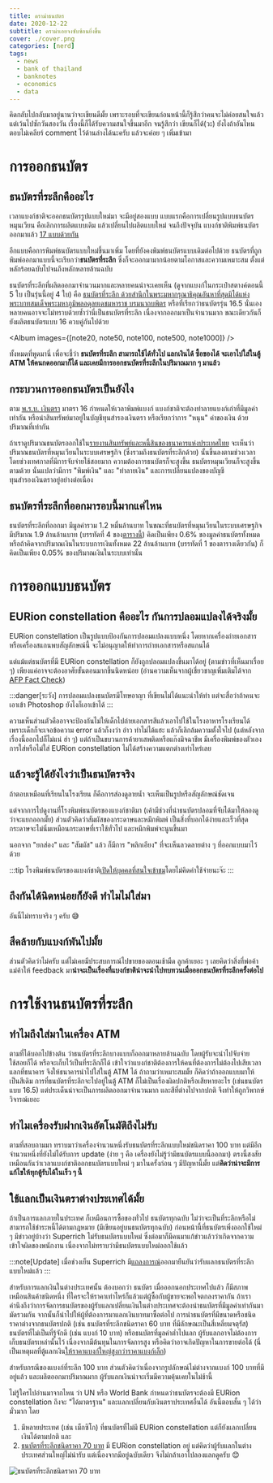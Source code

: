 ```yaml
---
title: ดราม่าธนบัตร
date: 2020-12-22
subtitle: ดราม่าเอยจงซับซ้อนยิ่งขึ้น
cover: ./cover.png
categories: [nerd]
tags:
  - news
  - bank of thailand
  - banknotes
  - economics
  - data
---
```




คิดกลับไปกลับมาอยู่นานว่าจะเขียนดีมั้ย เพราะรอบที่จะเขียนก่อนหน้านี้ก็รู้สึกว่าคนจะไม่ค่อยสนใจแล้ว
แต่เว้นไปซักวันสองวัน เรื่องนี้ก็ได้รับความสนใจขึ้นมาอีก จนรู้สึกว่า เขียนก็ได้(วะ)
ยังไงถ้าอันไหนตอบไม่เคลียร์ comment ไว้ด้านล่างได้นะครับ แล้วจะค่อย ๆ เพิ่มเข้ามา

# การออกธนบัตร

## ธนบัตรที่ระลึกคืออะไร

เวลาแบงก์ชาติจะออกธนบัตรรูปแบบใหม่มา จะมีอยู่สองแบบ
แบบแรกคือการเปลี่ยนรูปแบบธนบัตรหมุนเวียน คือเลิกการผลิตแบบเดิม แล้วเปลี่ยนไปผลิตแบบใหม่
จนถึงปัจจุบัน แบงก์ชาติพิมพ์ธนบัตรออกมาแล้ว [17 แบบด้วยกัน](https://www.bot.or.th/th/our-roles/banknotes/History-and-Series-of-Banknote-And-Commemorative/banknotes-series.html)

อีกแบบคือการพิมพ์ธนบัตรแบบใหม่ขึ้นมาเพิ่ม โดยที่ยังคงพิมพ์ธนบัตรแบบเดิมต่อไปด้วย
ธนบัตรที่ถูกพิมพ์ออกมาแบบนี้จะเรียกว่า**ธนบัตรที่ระลึก** ซึ่งก็จะออกมามากน้อยตามโอกาสและความเหมาะสม
ตั้งแต่หลักร้อยฉบับไปจนถึงหลักหลายล้านฉบับ

ธนบัตรที่ระลึกที่ผลิตออกมาจำนวนมากและหลายคนน่าจะเคยเห็น (ดูจากแบงก์ในกระเป๋าสตางค์ตอนนี้ 5 ใบ เป็นรุ่นนี้อยู่ 4 ใบ)
คือ [ธนบัตรที่ระลึก ด้วยสำนึกในพระมหากรุณาธิคุณอันหาที่สุดมิได้แห่ง พระบาทสมเด็จพระมหาภูมิพลอดุลยเดชมหาราช บรมนาถบพิตร](https://www.bot.or.th/th/our-roles/banknotes/History-and-Series-of-Banknote-And-Commemorative/banknotes-commerorative/comm_KingRama9.html) หรือที่เรียกว่าธนบัตรรุ่น 16.5 นั่นเอง
หลายคนอาจจะไม่ทราบด้วยซ้ำว่านี่เป็นธนบัตรที่ระลึก เนื่องจากออกมาเป็นจำนวนมาก
ขณะเดียวกันก็ยังผลิตธนบัตรแบบ 16 ควบคู่กันไปด้วย

<Album images={[note20, note50, note100, note500, note1000]} />

ทั้งหมดที่พูดมานี่ เพื่อจะชี้ว่า **ธนบัตรที่ระลึก สามารถใช้ได้ทั่วไป แลกเงินได้ ซื้อของได้ จะเอาไปใส่ในตู้ ATM ให้คนกดออกมาก็ได้ และเคยมีการออกธนบัตรที่ระลึกในปริมาณมาก ๆ มาแล้ว**

## กระบวนการออกธนบัตรเป็นยังไง

ตาม [พ.ร.บ. เงินตรา](https://www.bot.or.th/content/dam/bot/documents/th/laws-and-rules/laws-and-regulations/legal-department/2-currency-act/2-1-currency-act/2-1-1-Law-TH-CurrencyUpdated-2545.pdf) มาตรา 16 กำหนดให้เวลาพิมพ์แบงก์ แบงก์ชาติจะต้องทำลายแบงก์เก่าที่มีมูลค่าเท่ากัน หรือนำสินทรัพย์มาอยู่ในบัญชีทุนสำรองเงินตรา หรือเรียกว่าการ "หนุน" ค่าของเงิน ด้วยปริมาณที่เท่ากัน

ถ้าเราดูปริมาณธนบัตรออกใช้ใน[รายงานสินทรัพย์และหนี้สินของธนาคารแห่งประเทศไทย](https://app.bot.or.th/BTWS_STAT/statistics/BOTWEBSTAT.aspx?reportID=11&language=TH)
จะเห็นว่าปริมาณธนบัตรที่หมุนเวียนในระบบเศรษฐกิจ (ซึ่งรวมถึงธนบัตรที่ระลึกด้วย) นั้นขึ้นลงตามช่วงเวลา
โดยช่วงเทศกาลที่มีการจับจ่ายใช้สอยมาก ความต้องการธนบัตรก็จะสูงขึ้น ธนบัตรหมุนเวียนก็จะสูงขึ้นตามด้วย
นั่นแปลว่ามีการ "พิมพ์เงิน" และ "ทำลายเงิน" และการเปลี่ยนแปลงของบัญชีทุนสำรองเงินตราอยู่อย่างต่อเนื่อง

<Plotter options={circulation} />

## ธนบัตรที่ระลึกที่ออกมารอบนี้มากแค่ไหน

ธนบัตรที่ระลึกที่ออกมา มีมูลค่ารวม 1.2 หมื่นล้านบาท
ในขณะที่ธนบัตรที่หมุนเวียนในระบบเศรษฐกิจมีปริมาณ 1.9 ล้านล้านบาท
(บรรทัดที่ 4 ของ[ตารางนี้](https://app.bot.or.th/BTWS_STAT/statistics/BOTWEBSTAT.aspx?reportID=7&language=TH))
คิดเป็นเพียง 0.6% ของมูลค่าธนบัตรทั้งหมด
หรือถ้าคิดจากปริมาณเงินในระบบการเงินทั้งหมด 22 ล้านล้านบาท
(บรรทัดที่ 1 ของตารางเดียวกัน)
ก็คิดเป็นเพียง 0.05% ของปริมาณเงินในระบบเท่านั้น

# การออกแบบธนบัตร

## EURion constellation คืออะไร กันการปลอมแปลงได้จริงมั้ย

EURion constellation เป็นรูปแบบป้องกันการปลอมแปลงแบบหนึ่ง
โดยหากเครื่องถ่ายเอกสารหรือเครื่องสแกนพบสัญลักษณ์นี้ จะไม่อนุญาตให้ทำการถ่ายเอกสารหรือสแกนได้

แต่แม้แต่ธนบัตรที่มี EURion constellation ก็ยังถูกปลอมแปลงขึ้นมาได้อยู่ (ตามข่าวที่เห็นมาเรื่อย ๆ)
เพียงแค่อาจจะต้องอาศัยขั้นตอนมากขึ้นนิดหน่อย
(อ่านความเห็นจากผู้เชี่ยวชาญเพิ่มเติมได้จาก [AFP Fact Check](https://factcheck.afp.com/misleading-claim-circulates-online-about-security-concerns-new-thai-banknotes))

:::danger[ระวัง]
การปลอมแปลงธนบัตรมีโทษอาญา ที่เขียนไม่ได้แนะนำให้ทำ แต่จะสื่อว่าถ้าคนจะเอาเข้า Photoshop ยังไงก็เอาเข้าได้
:::

ความเห็นส่วนตัวคืออาจจะป้องกันไม่ให้เด็กไปถ่ายเอกสารสีแล้วเอาไปใช้ในโรงอาหารโรงเรียนได้
เพราะเด็กก็จะเจอข้อความ error แล้วก็งงว่า อ่าว ทำไม่ได้แฮะ แล้วก็เลิกล้มความตั้งใจไป (แต่หลังจากเรื่องนี้ออกไปก็ไม่แน่ ฮ่า ๆ)
แต่ถ้าเป็นขบวนการค้ายาเสพติดหรือแก๊งมิจฉาชีพ มีเครื่องพิมพ์ของตัวเอง การใส่หรือไม่ใส่ EURion constellation
ไม่ได้สร้างความแตกต่างเท่าไหร่เลย

## แล้วจะรู้ได้ยังไงว่าเป็นธนบัตรจริง

ถ้าตอบเหมือนที่เรียนในโรงเรียน ก็คือการส่องดูลายน้ำ จะเห็นเป็นรูปหรือสัญลักษณ์ชัดเจน

แต่จากการไปดูงานที่โรงพิมพ์ธนบัตรของแบงก์ชาติมา (เค้ามีช่วงที่นำธนบัตรปลอมที่จับได้มาให้ลองดูว่าจะแยกออกมั้ย)
ส่วนตัวคิดว่าสัมผัสของกระดาษและหมึกพิมพ์ เป็นสิ่งที่บอกได้ง่ายและเร็วที่สุด
กระดาษจะไม่นิ่มเหมือนกระดาษที่เราใช้ทั่วไป และหมึกพิมพ์จะนูนขึ้นมา

นอกจาก "ยกส่อง" และ "สัมผัส" แล้ว ก็มีการ "พลิกเอียง" ที่จะเห็นลวดลายต่าง ๆ ที่ออกแบบมาไว้ด้วย

:::tip
โรงพิมพ์ธนบัตรของแบงก์ชาติ[เปิดให้บุคคลที่สนใจเข้าชม](https://www.bot.or.th/th/our-roles/banknotes/bmg-knowledge-service/banknote-exhibition-service.html)โดยไม่คิดค่าใช้จ่ายนะจ๊ะ
:::

## ถึงกันได้นิดหน่อยก็ยังดี ทำไมไม่ใส่มา

อันนี้ไม่ทราบจริง ๆ ครับ 😅

## สีคล้ายกับแบงก์พันไปมั้ย

ส่วนตัวคิดว่าไม่ครับ แต่ไม่เคยมีประสบการณ์ไปขายของตอนเช้ามืด ลูกค้าเยอะ ๆ
เลยคิดว่าสิ่งที่พ่อค้าแม่ค้าให้ feedback มา**น่าจะเป็นเรื่องที่แบงก์ชาติน่าจะนำไปทบทวนเมื่อออกธนบัตรที่ระลึกครั้งต่อไป**


# การใช้งานธนบัตรที่ระลึก

## ทำไมถึงใส่มาในเครื่อง ATM

ตามที่ได้บอกไปข้างต้น ว่าธนบัตรที่ระลึกบางแบบก็ออกมาหลายล้านฉบับ โดยผู้รับจะนำไปจับจ่ายใช้สอยก็ได้ หรือจะเก็บไว้เป็นที่ระลึกก็ได้
เข้าใจว่าแบงก์ชาติต้องการให้คนที่ต้องการไม่ต้องไปเสียเวลาแลกที่ธนาคาร จึงให้ธนาคารนำไปใส่ในตู้ ATM ได้
ถ้าถามว่าเหมาะสมมั้ย ก็คิดว่าถ้าออกแบบมาให้เป็นสีเดิม
การที่ธนบัตรที่ระลึกจะไปอยู่ในตู้ ATM ก็ไม่เป็นเรื่องผิดปกติหรือเสียหายอะไร (เช่นธนบัตรแบบ 16.5)
แต่ประเด็นน่าจะเป็นการผลิตออกมาจำนวนมาก และสีที่ต่างไปจากปกติ จึงทำให้ถูกวิพากษ์วิจารณ์เยอะ

## ทำไมเครื่องรับฝากเงินอัตโนมัติถึงไม่รับ

ตามที่สอบถามมา ทราบมาว่าเครื่องจำนวนหนึ่งรับธนบัตรที่ระลึกแบบใหม่ชนิดราคา 100 บาท
แต่มีอีกจำนวนหนึ่งที่ยังไม่ได้รับการ update (ง่าย ๆ คือ เครื่องยังไม่รู้ว่ามีธนบัตรแบบนี้ออกมา)
ตรงนี้สงสัยเหมือนกันว่าเวลาแบงก์ชาติออกธนบัตรแบบใหม่ ๆ มาในครั้งก่อน ๆ มีปัญหานี้มั้ย
แต่**คิดว่าน่าจะมีการแก้ไขให้ทุกตู้รับได้ในเร็ว ๆ นี้**

## ใช้แลกเป็นเงินตราต่างประเทศได้มั้ย

ถ้าเป็นการแลกภายในประเทศ ก็เหมือนการซื้อของทั่วไป ธนบัตรทุกฉบับ ไม่ว่าจะเป็นที่ระลึกหรือไม่
สามารถใช้ชำระหนี้ได้ตามกฎหมาย (มีเขียนอยู่บนธนบัตรทุกฉบับ)
ก่อนหน้านี้ที่ธนบัตรเพิ่งออกใช้ใหม่ ๆ มีข่าวอยู่บ้างว่า Superrich ไม่รับธนบัตรแบบใหม่
ซึ่งต่อมาก็มีคนมาแก้ข่าวแล้วว่าเกิดจากความเข้าใจผิดของพนักงาน เนื่องจากไม่ทราบว่ามีธนบัตรแบบใหม่ออกใช้แล้ว

:::note[Update]
เมื่อช่วงเย็น Superrich มี[แถลงการณ์](https://www.facebook.com/SuperRich1965/posts/3515790945125361)ออกมายืนยันว่ารับแลกธนบัตรที่ระลึกแบบใหม่แล้ว
:::

สำหรับการแลกเงินในต่างประเทศนั้น ต้องบอกว่า
ธนบัตร เมื่อออกนอกประเทศไปแล้ว ก็มีสภาพเหมือนสินค้าชนิดหนึ่ง ที่ใครจะให้ราคาเท่าไหร่ก็แล้วแต่ผู้ซื้อกับผู้ขายจะพอใจตกลงราคากัน
ถ้าเราคำนึงถึงว่าการจัดการธนบัตรของผู้รับแลกเปลี่ยนเงินในต่างประเทศจะต้องนำธนบัตรที่มีมูลค่าเท่ากันมามัดรวมกัน
จากนั้นก็นำไปให้ผู้ที่ต้องการมาแลกเงินบาทมาซื้อต่อไป
การนำธนบัตรที่มีขนาดหรือชนิดราคาต่างจากธนบัตรปกติ (เช่น ธนบัตรที่ระลึกชนิดราคา 60 บาท ที่มีลักษณะเป็นสี่เหลี่ยมจตุรัส)
ธนบัตรที่ไม่เป็นที่รู้จักดี (เช่น แบงก์ 10 บาท) หรือธนบัตรที่มูลค่าต่ำไปแลก
ผู้รับแลกอาจไม่ต้องการเก็บธนบัตรเหล่านั้นไว้ เนื่องจากมีต้นทุนในการจัดการสูง หรือคิดว่าอาจเกิดปัญหาในการขายต่อได้
(นี่เป็นเหตุผลที่ตู้แลกเงิน[ให้ราคาแบงก์ใหญ่สูงกว่าราคาแบงก์เล็ก](https://money.stackexchange.com/questions/108331/why-do-money-exchangers-give-different-rates-to-different-bills))

สำหรับกรณีของแบงก์ที่ระลึก 100 บาท ส่วนตัวคิดว่าเนื่องจากรูปลักษณ์ไม่ต่างจากแบงก์ 100 บาทที่มีอยู่แล้ว
และผลิตออกมาปริมาณมาก ผู้รับแลกเงินน่าจะเริ่มมีความคุ้นเคยในไม่ช้านี้

ไม่รู้ใครไปอ่านมาจากไหน ว่า UN หรือ World Bank กำหนดว่าธนบัตรจะต้องมี EURion constellation ถึงจะ "ได้มาตรฐาน"
และแลกเปลี่ยนกับเงินตราประเทศอื่นได้ อันนี้ตอบสั้น ๆ ได้ว่ามั่วมาก โดย
1. มีหลายประเทศ (เช่น เม็กซิโก)
ที่ธนบัตรที่ไม่มี EURion constellation แต่ก็ยังแลกเปลี่ยนเงินได้ตามปกติ และ
2. [ธนบัตรที่ระลึกชนิดราคา 70 บาท](https://www.bot.or.th/Thai/Banknotes/HistoryAndSeriesOfBanknotes/Pages/commemorative_K_70.aspx) มี EURion constellation อยู่ แต่คิดว่าผู้รับแลกในต่างประเทศส่วนใหญ่ไม่น่ารับ แต่เนื่องจากมีอยู่ฉบับเดียว จึงไม่กล้าเอาไปลองแลกดูครับ 😊

![ธนบัตรที่ระลึกชนิดราคา 70 บาท](./note-70.jpg)
